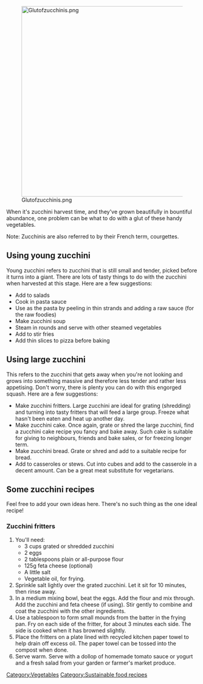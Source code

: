 [[File:Glutofzucchinis.png|center|500px]]

When it's zucchini harvest time, and they've grown beautifully in bountiful abundance, one problem can be what to do with a glut of these handy vegetables.

Note: Zucchinis are also referred to by their French term, courgettes.

== Using young zucchini ==
Young zucchini refers to zucchini that is still small and tender, picked before it turns into a giant. There are lots of tasty things to do with the zucchini when harvested at this stage. Here are a few suggestions:

*Add to salads
*Cook in pasta sauce
*Use as the pasta by peeling in thin strands and adding a raw sauce (for the raw foodies)
*Make zucchini soup
*Steam in rounds and serve with other steamed vegetables
*Add to stir fries
*Add thin slices to pizza before baking

== Using large zucchini ==
This refers to the zucchini that gets away when you're not looking and grows into something massive and therefore less tender and rather less appetising. Don't worry, there is plenty you can do with this engorged squash. Here are a few suggestions:

*Make zucchini fritters. Large zucchini are ideal for grating (shredding) and turning into tasty fritters that will feed a large group. Freeze what hasn't been eaten and heat up another day.
*Make zucchini cake. Once again, grate or shred the large zucchini, find a zucchini cake recipe you fancy and bake away. Such cake is suitable for giving to neighbours, friends and bake sales, or for freezing longer term.
*Make zucchini bread. Grate or shred and add to a suitable recipe for bread. 
*Add to casseroles or stews. Cut into cubes and add to the casserole in a decent amount. Can be a great meat substitute for vegetarians.

== Some zucchini recipes ==
Feel free to add your own ideas here. There's no such thing as the one ideal recipe!

=== Zucchini fritters ===
# You'll need:
#*3 cups grated or shredded zucchini
#*2 eggs
#*2 tablespoons plain or all-purpose flour
#*125g feta cheese (optional)
#*A little salt
#*Vegetable oil, for frying.
# Sprinkle salt lightly over the grated zucchini. Let it sit for 10 minutes, then rinse away.
# In a medium mixing bowl, beat the eggs. Add the flour and mix through. Add the zucchini and feta cheese (if using). Stir gently to combine and coat the zucchini with the other ingredients.
# Use a tablespoon to form small mounds from the batter in the frying pan. Fry on each side of the fritter, for about 3 minutes each side. The side is cooked when it has browned slightly.
# Place the fritters on a plate lined with recycled kitchen paper towel to help drain off excess oil. The paper towel can be tossed into the compost when done.
# Serve warm. Serve with a dollop of homemade tomato sauce or yogurt and a fresh salad from your garden or farmer's market produce.

[[Category:Vegetables]]
[[Category:Sustainable food recipes]]